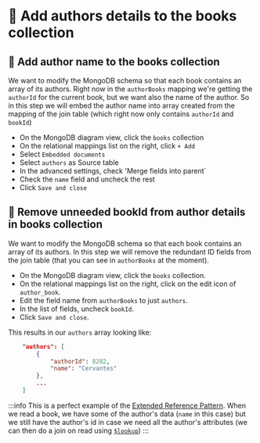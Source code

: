 
# 👐 Add authors details to the books collection

## 👐 Add author name to the books collection

We want to modify the MongoDB schema so that each book contains an array of its authors. Right now in the `authorBooks` mapping we're getting the `authorId` for the current book, but we want also the name of the author. So in this step we will embed the author name into array created from the mapping of the join table (which right now only contains `authorId` and `bookId`)

- On the MongoDB diagram view, click the `books` collection
- On the relational mappings list on the right, click `+ Add`
- Select `Embedded documents`
- Select `authors` as Source table
- In the advanced settings, check 'Merge fields into parent`
- Check the `name` field and uncheck the rest
- Click `Save and close` 


<Screenshot url="http://127.0.0.1:8278" src="img/130-image-001.png" alt="Changes in the books collection" />

## 👐 Remove unneeded bookId from author details in books collection

We want to modify the MongoDB schema so that each book contains an array of its authors.
In this step we will remove the redundant ID fields from the join table (that you can see in `authorBooks` at the moment). 

- On the MongoDB diagram view, click the `books` collection.
- On the relational mappings list on the right, click on the edit icon of `author_book`.
- Edit the field name from `authorBooks` to just `authors`.
- In the list of fields, uncheck `bookId`. 
- Click `Save and close`.

This results in our `authors` array looking like:

```json
    "authors": [
        {
            "authorId": 8282,
            "name": "Cervantes"
        },
        ...
    ]
```

<Screenshot url="http://127.0.0.1:8278" src="img/140-image-001.png" alt="Changes in the books collection" />


:::info
This is a perfect example of the [Extended Reference Pattern](https://www.mongodb.com/blog/post/building-with-patterns-the-extended-reference-pattern). When we read a book, we have some of the author's data (`name` in this case) but we still have the author's id in case we need all the author's attributes (we can then do a join on read using [`$lookup`](https://www.mongodb.com/docs/manual/reference/operator/aggregation/lookup/))
:::